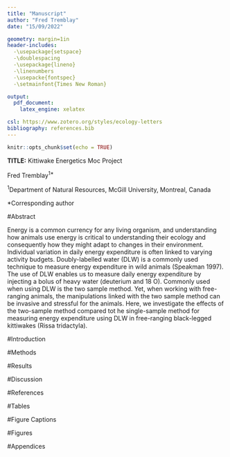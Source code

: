 ```yaml
---
title: "Manuscript"
author: "Fred Tremblay"
date: "15/09/2022"

geometry: margin=1in
header-includes:
  -\usepackage{setspace}
  -\doublespacing
  -\usepackage{lineno}
  -\linenumbers
  -\usepacke{fontspec}
  -\setmainfont{Times New Roman}

output: 
  pdf_document:
    latex_engine: xelatex

csl: https://www.zotero.org/styles/ecology-letters
bibliography: references.bib
---
```


```r
knitr::opts_chunk$set(echo = TRUE)
```

**TITLE:** Kittiwake Energetics Moc Project

Fred Tremblay^1\*^

^1^Department of Natural Resources, McGill University, Montreal, Canada

\*Corresponding author

\newpage

#Abstract

Energy is a common currency for any living organism, and understanding how animals use energy is critical to understanding their ecology and consequently how they might adapt to changes in their environment. Individual variation in daily energy expenditure is often linked to varying activity budgets. Doubly-labelled water (DLW) is a commonly used technique to measure energy expenditure in wild animals (Speakman 1997). The use of DLW enables us to measure daily energy expenditure by injecting a bolus of heavy water (deuterium and 18 O). Commonly used when using DLW is the two sample method. Yet, when working with free-ranging animals, the manipulations linked with the two sample method can be invasive and stressful for the animals. Here, we investigate the effects of the two-sample method compared tot he single-sample method for measuring energy expenditure using DLW in free-ranging black-legged kittiwakes (Rissa tridactyla).

#Introduction

#Methods

#Results

#Discussion

#References

#Tables

#Figure Captions

#Figures

#Appendices
